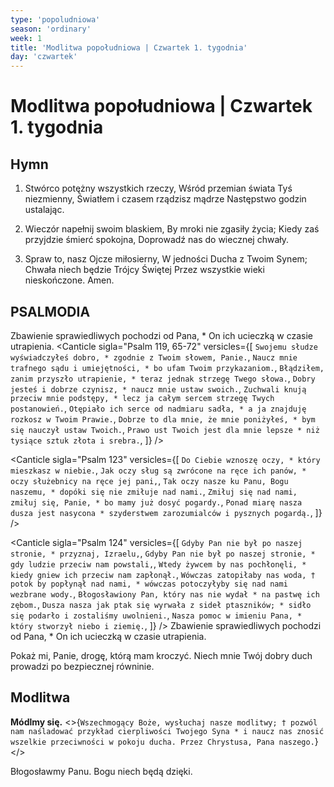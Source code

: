 ```yaml
---
type: 'popoludniowa'
season: 'ordinary'
week: 1
title: 'Modlitwa popołudniowa | Czwartek 1. tygodnia'
day: 'czwartek'
---
```


# Modlitwa popołudniowa | Czwartek 1. tygodnia

<OpeningVersicle />

## Hymn

1. Stwórco potężny wszystkich rzeczy,
   Wśród przemian świata Tyś niezmienny,
   Światłem i czasem rządzisz mądrze
   Następstwo godzin ustalając.

2. Wieczór napełnij swoim blaskiem,
   By mroki nie zgasiły życia;
   Kiedy zaś przyjdzie śmierć spokojna,
   Doprowadź nas do wiecznej chwały.

3. Spraw to, nasz Ojcze miłosierny,
   W jedności Ducha z Twoim Synem;
   Chwała niech będzie Trójcy Świętej
   Przez wszystkie wieki nieskończone. Amen.

## PSALMODIA

<Antiphon>Zbawienie sprawiedliwych pochodzi od Pana, * On ich ucieczką w czasie utrapienia.</Antiphon>
<Canticle
  sigla="Psalm 119, 65-72"
  versicles={[
    `Swojemu słudze wyświadczyłeś dobro, *
zgodnie z Twoim słowem, Panie.`,
    `Naucz mnie trafnego sądu i umiejętności, *
bo ufam Twoim przykazaniom.`,
    `Błądziłem, zanim przyszło utrapienie, *
teraz jednak strzegę Twego słowa.`,
    `Dobry jesteś i dobrze czynisz, *
naucz mnie ustaw swoich.`,
    `Zuchwali knują przeciw mnie podstępy, *
lecz ja całym sercem strzegę Twych postanowień.`,
    `Otępiało ich serce od nadmiaru sadła, *
a ja znajduję rozkosz w Twoim Prawie.`,
    `Dobrze to dla mnie, że mnie poniżyłeś, *
bym się nauczył ustaw Twoich.`,
    `Prawo ust Twoich jest dla mnie lepsze *
niż tysiące sztuk złota i srebra.`,
  ]}
/>

<Canticle
  sigla="Psalm 123"
  versicles={[
    `Do Ciebie wznoszę oczy, *
który mieszkasz w niebie.`,
    `Jak oczy sług są zwrócone na ręce ich panów, *
oczy służebnicy na ręce jej pani,`,
    `Tak oczy nasze ku Panu, Bogu naszemu, *
dopóki się nie zmiłuje nad nami.`,
    `Zmiłuj się nad nami, zmiłuj się, Panie, *
bo mamy już dosyć pogardy.`,
    `Ponad miarę nasza dusza jest nasycona *
szyderstwem zarozumialców i pysznych pogardą.`,
  ]}
/>

<Canticle
  sigla="Psalm 124"
  versicles={[
    `Gdyby Pan nie był po naszej stronie, *
przyznaj, Izraelu,`,
    `Gdyby Pan nie był po naszej stronie, *
gdy ludzie przeciw nam powstali,`,
    `Wtedy żywcem by nas pochłonęli, *
kiedy gniew ich przeciw nam zapłonął.`,
    `Wówczas zatopiłaby nas woda, †
potok by popłynął nad nami, *
wówczas potoczyłyby się nad nami wezbrane wody.`,
    `Błogosławiony Pan, który nas nie wydał *
na pastwę ich zębom.`,
    `Dusza nasza jak ptak się wyrwała z sideł ptaszników; *
sidło się podarło i zostaliśmy uwolnieni.`,
    `Nasza pomoc w imieniu Pana, *
który stworzył niebo i ziemię.`,
  ]}
/>
<Antiphon>Zbawienie sprawiedliwych pochodzi od Pana, * On ich ucieczką w czasie utrapienia.</Antiphon>

<Passage
  className="mt-6 mb-6"
  sigla="Ga 5, 22. 23a. 25"
  passage="Owocem Ducha jest: miłość, radość, pokój, cierpliwość, uprzejmość, dobroć, wierność, łagodność, opanowanie. Mając życie od Ducha, do Ducha się też stosujmy."
/>

<V>Pokaż mi, Panie, drogę, którą mam kroczyć.</V>
<R>Niech mnie Twój dobry duch prowadzi po bezpiecznej równinie.</R>

## Modlitwa

<b>Módlmy
  się.</b> <>{`Wszechmogący Boże, wysłuchaj nasze modlitwy; † pozwól nam naśladować przykład cierpliwości Twojego Syna * i naucz nas znosić wszelkie przeciwności w pokoju ducha. Przez Chrystusa, Pana naszego.`}</>

<Amen />

<V>Błogosławmy Panu.</V>
<R>Bogu niech będą dzięki.</R>
